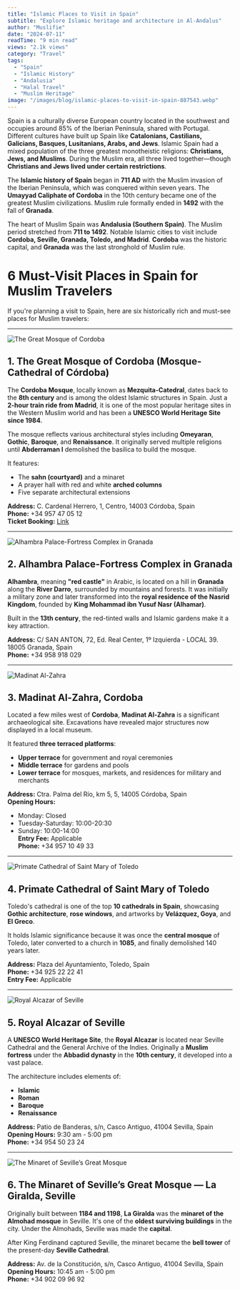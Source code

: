 ```yaml
---
title: "Islamic Places to Visit in Spain"
subtitle: "Explore Islamic heritage and architecture in Al-Andalus"
author: "Muslifie"
date: "2024-07-11"
readTime: "9 min read"
views: "2.1k views"
category: "Travel"
tags:
  - "Spain"
  - "Islamic History"
  - "Andalusia"
  - "Halal Travel"
  - "Muslim Heritage"
image: "/images/blog/islamic-places-to-visit-in-spain-887543.webp"
---
```


Spain is a culturally diverse European country located in the southwest and occupies around 85% of the Iberian Peninsula, shared with Portugal. Different cultures have built up Spain like **Catalonians, Castilians, Galicians, Basques, Lusitanians, Arabs, and Jews**. Islamic Spain had a mixed population of the three greatest monotheistic religions: **Christians, Jews, and Muslims**. During the Muslim era, all three lived together—though **Christians and Jews lived under certain restrictions**.

The **Islamic history of Spain** began in **711 AD** with the Muslim invasion of the Iberian Peninsula, which was conquered within seven years. The **Umayyad Caliphate of Cordoba** in the 10th century became one of the greatest Muslim civilizations. Muslim rule formally ended in **1492** with the fall of **Granada**.

The heart of Muslim Spain was **Andalusia (Southern Spain)**. The Muslim period stretched from **711 to 1492**. Notable Islamic cities to visit include **Cordoba, Seville, Granada, Toledo, and Madrid**. **Cordoba** was the historic capital, and **Granada** was the last stronghold of Muslim rule.

# 6 Must-Visit Places in Spain for Muslim Travelers

If you're planning a visit to Spain, here are six historically rich and must-see places for Muslim travelers:

---

![The Great Mosque of Cordoba](/images/blog/pexels-zekai-zhu-214984943-11829257-2_480x480.webp)

## 1. The Great Mosque of Cordoba (Mosque-Cathedral of Córdoba)

The **Cordoba Mosque**, locally known as **Mezquita-Catedral**, dates back to the **8th century** and is among the oldest Islamic structures in Spain. Just a **2-hour train ride from Madrid**, it is one of the most popular heritage sites in the Western Muslim world and has been a **UNESCO World Heritage Site since 1984**.

The mosque reflects various architectural styles including **Omeyaran**, **Gothic**, **Baroque**, and **Renaissance**. It originally served multiple religions until **Abderraman I** demolished the basilica to build the mosque.

It features:

- The **sahn (courtyard)** and a minaret
- A prayer hall with red and white **arched columns**
- Five separate architectural extensions

**Address:** C. Cardenal Herrero, 1, Centro, 14003 Córdoba, Spain  
**Phone:** +34 957 47 05 12  
**Ticket Booking:** [Link](https://mezquita-catedraldecordoba.es/en/organiza-la-visita/entradas-y-horarios/)

---

![Alhambra Palace-Fortress Complex in Granada](/images/blog/pexels-juliogarciaphotos-4472152-2_480x480.webp)

## 2. Alhambra Palace-Fortress Complex in Granada

**Alhambra**, meaning **"red castle"** in Arabic, is located on a hill in **Granada** along the **River Darro**, surrounded by mountains and forests. It was initially a military zone and later transformed into the **royal residence of the Nasrid Kingdom**, founded by **King Mohammad ibn Yusuf Nasr (Alhamar)**.

Built in the **13th century**, the red-tinted walls and Islamic gardens make it a key attraction.

**Address:** C/ SAN ANTON, 72, Ed. Real Center, 1º Izquierda - LOCAL 39. 18005 Granada, Spain  
**Phone:** +34 958 918 029

---

![Madinat Al-Zahra](/images/blog/pexels-pacofdezsaura-12685434-2_480x480.webp)

## 3. Madinat Al-Zahra, Cordoba

Located a few miles west of **Cordoba**, **Madinat Al-Zahra** is a significant archaeological site. Excavations have revealed major structures now displayed in a local museum.

It featured **three terraced platforms**:

- **Upper terrace** for government and royal ceremonies
- **Middle terrace** for gardens and pools
- **Lower terrace** for mosques, markets, and residences for military and merchants

**Address:** Ctra. Palma del Río, km 5, 5, 14005 Córdoba, Spain  
**Opening Hours:**

- Monday: Closed
- Tuesday-Saturday: 10:00-20:30
- Sunday: 10:00-14:00  
  **Entry Fee:** Applicable  
  **Phone:** +34 957 10 49 33

---

![Primate Cathedral of Saint Mary of Toledo](/images/blog/toledo-235235_1280_480x480.webp)

## 4. Primate Cathedral of Saint Mary of Toledo

Toledo's cathedral is one of the top **10 cathedrals in Spain**, showcasing **Gothic architecture**, **rose windows**, and artworks by **Velázquez, Goya**, and **El Greco**.

It holds Islamic significance because it was once the **central mosque** of Toledo, later converted to a church in **1085**, and finally demolished 140 years later.

**Address:** Plaza del Ayuntamiento, Toledo, Spain  
**Phone:** +34 925 22 22 41  
**Entry Fee:** Applicable

---

![Royal Alcazar of Seville](/images/blog/pexels-axp-photography-500641970-16549990-2_480x480.webp)

## 5. Royal Alcazar of Seville

A **UNESCO World Heritage Site**, the **Royal Alcazar** is located near Seville Cathedral and the General Archive of the Indies. Originally a **Muslim fortress** under the **Abbadid dynasty** in the **10th century**, it developed into a vast palace.

The architecture includes elements of:

- **Islamic**
- **Roman**
- **Baroque**
- **Renaissance**

**Address:** Patio de Banderas, s/n, Casco Antiguo, 41004 Sevilla, Spain  
**Opening Hours:** 9:30 am - 5:00 pm  
**Phone:** +34 954 50 23 24

---

![The Minaret of Seville’s Great Mosque](/images/blog/pexels-axp-photography-500641970-16549990-2_480x480.webp)

## 6. The Minaret of Seville’s Great Mosque — La Giralda, Seville

Originally built between **1184 and 1198**, **La Giralda** was the **minaret of the Almohad mosque** in Seville. It's one of the **oldest surviving buildings** in the city. Under the Almohads, Seville was made the **capital**.

After King Ferdinand captured Seville, the minaret became the **bell tower** of the present-day **Seville Cathedral**.

**Address:** Av. de la Constitución, s/n, Casco Antiguo, 41004 Sevilla, Spain  
**Opening Hours:** 10:45 am - 5:00 pm  
**Phone:** +34 902 09 96 92
